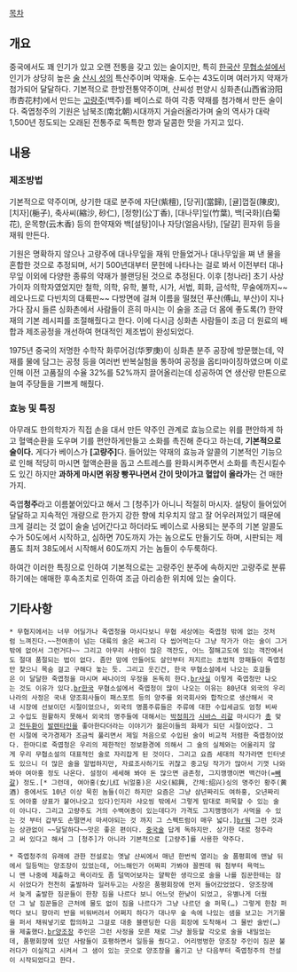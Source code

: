 [[목차]]
== 개요 ==
중국에서도 꽤 인기가 있고 오랜 전통을 갖고 있는 술이지만, 특히 [[한국]]산 [[무협소설]]에서 인기가 상당히 높은 [[술]]
[[산시 성]]의 특산주이며 약재술. 도수는 43도이며 여러가지 약재가 첨가되어 달달하다.
기본적으로 한방전통약주이며, 샨씨성 펀양시 싱화촌(山西省汾阳市杏花村)에서 만드는 [[고량주]](백주)를 베이스로 하여 각종 약재를 첨가해서 만든 술이다. 죽엽청주의 기원은 남북조(南北朝)시대까지 거슬러올라가며 술의 역사가 대략 1,500년 정도되는 오래된 전통주로 독특한 향과 달콤한 맛을 가지고 있다.

== 내용 ==
=== 제조방법 ===
기본적으로 약주이며, 상기한 대로 분주에 자단(紫檀), [당귀](當歸), [귤]껍질(陳皮), [치자](梔子), 축사씨(縮沙, 砂仁), [정향](公丁香), [대나무]잎(竹葉), 백[국화](白菊花), 운목향(云木香) 등의 한약재와 백[설탕]이나 자당(얼음사탕), [달걀] 흰자위 등을 재워 만든다.

기원은 명확하지 않으나 고량주에 대나무잎을 재워 만들었거나 대나무잎을 쪄 낸 물을 혼합한 것으로 추정되며, 서기 500년대부터 문헌에 나타나는 걸로 봐서 이전부터 대나무잎 이외에 다양한 종류의 약재가 블랜딩된 것으로 추정된다.
이후 [청나라] 초기 사상가이자 의학자였었지만 철학, 의학, 유학, 불학, 시가, 서법, 회화, 금석학, 무술에까지~~레오나드로 다빈치의 대륙판~~ 다방면에 걸쳐 이름을 떨쳤던 푸샨(傅山, 부산)이 지나가다 잠시 들른 싱화촌에서 사람들이 흔히 마시는 이 술을 조금 더 몸에 좋도록(?) 한약재의 기본 레시피를 조절해줬다고 한다. 이에 다시금 싱화촌 사람들이 조금 더 원료의 배합과 제조공정을 개선하여 현대적인 제조법이 완성되었다.

1975년 중국의 저명한 수학작 화루어겅(华罗庚)이 싱화촌 분주 공장에 방문했는데, 약재를 물에 담그는 공정 등을 여러번 반복실험을 통하여 공정을 옵티마이징하였으며 이로 인해 이전 고품질의 수율 32%를 52%까지 끌어올리는데 성공하여 연 생산량 만톤으로 늘여 주당들을 기쁘게 해줬다.

=== 효능 및 특징 ===
아무래도 한의학자가 직접 손을 대서 만든 약주인 관계로 효능으로는 위를 편안하게 하고 혈액순환을 도우며 기를 편안하게만들고 소화를 촉진해 준다고 하는데, '''기본적으로 술이다.''' 게다가 베이스가 '''[고량주]'''다. 들어있는 약재의 효능과 알콜의 기본적인 기능으로 인해 적당히 마시면 혈액순환을 돕고 스트레스를 완화시켜주면서 소화를 촉진시킬수도 있긴 하지만 '''과하게 마시면 위장 빵꾸나면서 간이 맛이가고 혈압이 올라가'''는 건 매한가지.

죽엽'''청주'''라고 이름붙어있다고 해서 그 [청주]가 아니니 적절히 마시자. 설탕이 들어있어 달달하고 지속적인 개량으로 한가지 강한 향에 치우치지 않고 잘 어우러져있기 때문에 크게 걸리는 것 없이 술술 넘어간다고 하더라도 베이스로 사용되는 분주의 기본 알콜도수가 50도에서 시작하고, 심하면 70도까지 가는 놈으로도 만들기도 하며, 시판되는 제품도 최저 38도에서 시작해서 60도까지 가는 놈들이 수두룩하다.

하여간 이러한 특징으로 인하여 기본적으로는 고량주인 분주에 속하지만 고량주로 분류하기에는 애매한 후속조치로 인하여 조금 아리송한 위치에 있는 술이다. 

== 기타사항 ==
 * 무협지에서는 너무 어딜가나 죽엽청을 마시다보니 무협 세상에는 죽엽청 밖에 없는 것처럼 느껴진다.~~천여종이 넘는 대륙의 술은 싸그리 다 씹어먹는다 그냥 작가가 아는 술이 그거밖에 없어서 그런거다~~ 그리고 아무리 사람이 많은 객잔도, 어느 절해고도에 있는 객잔에서도 절대 품절되는 법이 없다. 좀만 맘에 안들어도 살인부터 저지르는 초법적 깡패들이 죽엽청만 찾으니 목숨 걸고 구해다 놓는 듯. 그리고 웃긴건, 한국 무협소설에서 나오는 호걸들은 이 달달한 죽엽청을 마시며 싸나이의 우정을 돈독히 한다.[[br]]사실 이렇게 죽엽청만 나오는 것도 이유가 있다.[[br]]한국 무협소설에서 죽엽청이 많이 나오는 이유는 80년대 외국의 우리나라의 사정은 국내 양조회사들이 패스포트 등의 양주를 외국회사와 합작으로 생산해서 국내 시장에 선보이던 시절이었으나, 외국의 명품주류들은 주류에 대한 수입세금도 엄청 비싸고 수입도 원활하지 못해서 외국의 명주들에 대해서는 [[박정희]]가 [[시바스 리갈]] 마시다가 [[총]] 맞고 [[전두환]]이 [[발렌타인]]을 좋아한다더라는 이야기가 젊은이들의 화제가 되던 시절이었다. 그런 시절에 국가경제가 조금씩 풀리면서 제일 처음으로 수입된 술이 비교적 저렴한 죽엽청이었다. 한마디로 죽엽청은 우리의 제한적인 정보환경에 의해서 그 술의 실체와는 어울리지 않게 우리 무협소설의 대표적인 술로 자리잡게 된 것이다. 그리고 요즘 세대의 작가라면 인터넷도 있으니 더 많은 술을 알법하지만, 자료조사하기도 귀찮고 중고딩 작가가 많아서 기껏 나와봐야 여아홍 정도 나온다. 설정이 세세해 봐야 돈 많으면 금존청, 그지깽깽이면 백건아(=[[빼갈]]) 정도.[* 그런데, 여아홍(女儿红 뉘얼홍)은 샤오(紹興, 간체:绍兴)싱의 명주인 황주(黄酒) 중에서도 10년 이상 묵힌 놈들(이긴 하지만 요즘은 그냥 삼년짜리도 여하홍, 오년짜리도 여아홍 상표가 붙어나오고 있다)인지라 샤오씽 밖에서 그렇게 맘대로 퍼묵할 수 있는 술이 아니다. 그리고 고량주도 거의 수백여종이 있는데다가 가격도 그지깽깽이가 사먹을 수 있는 것 부터 갑부도 손떨면서 마셔야되는 것 까지 그 스펙트럼이 매우 넓다.][[br]]뭐 그런 것과는 상관없이 ~~달달하다~~맛은 좋은 편이다. [[중국술]] 답게 독하지만. 상기한 대로 청주라고 써 있다고 해서 그 [청주]가 아니라 기본적으로 [고량주]를 사용한 약주다.

 * 죽엽청주의 유래에 관한 전설로는 옛날 샨씨에서 매년 한번씩 열리는 술 품평회에 맨날 뒤에서 일등먹는 양조장이 있었는데, 어느해인가 어짜피 가봐야 꼴찐데 뭐 첨부터 욕먹느니 맨 나중에 제출하고 욕이라도 좀 덜먹어보자는 얄팍한 생각으로 술을 나를 짐꾼한테는 잠시 쉬었다가 천천히 출발하라 일러두고는 사장은 품평회장에 먼저 들어갔었었다. 양조장에서 늦게 출발한 짐꾼들이 한창 짐을 나르다 보니 어느덧 한낮이 되었고, 유별나게 더웠던 그 날 짐꾼들은 근처에 물도 없이 짐을 나르다가 그냥 나르던 술 퍼묵(…) 그렇게 한참 퍼먹다 보니 항아리 반을 비워버려서 어쩌지 하다가 대나무 숲 속에 나있는 샘을 보고는 거기물을 퍼서 채워넣기로 합의하고 그걸로 대충 블랜딩한 다음 회장에 도착해서 그 물반 술반(…)을 제출했다.[[br]]양조장 주인은 그런 사정을 모른 채로 그냥 꼴등할 각오로 술을 내밀었는데, 품평회장에 있던 사람들이 호평하면서 일등을 줬다고. 어리벙벙한 양조장 주인이 짐꾼 불러다가 이실직고 시켜서 그 샘이 있는 곳으로 양조장을 옮기고 난 다음부터 죽엽청주의 전설이 시작되었다고 한다.
